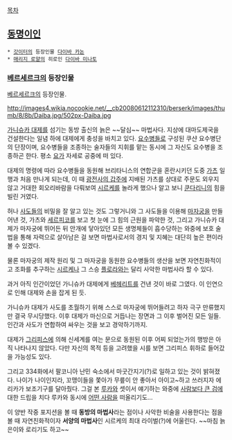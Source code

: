 [[목차]]
== [[동명이인]] ==
 * [[갓이터]]의 등장인물 [[다이바 카논]]
 * [[매리지 로얄]]의 히로인 [[다이바 미나토]]

=== [[베르세르크]]의 등장인물 ===
[[베르세르크]]의 등장인물.

http://images4.wikia.nocookie.net/__cb20080612112310/berserk/images/thumb/8/8b/Daiba.jpg/502px-Daiba.jpg

[[가니슈카 대제]]를 섬기는 동방 출신의 늙은 ~~달심~~ 마법사다. 지상에 대마도제국을 건설한다는 일념 하에 대제에게 충성을 바치고 있다. [[요수병]]들로 구성된 쿠샨 요수병단의 단장이며, 요수병들을 조종하는 술자들의 지휘를 맡는 동시에 그 자신도 요수병을 조종하곤 한다. 평소 [[요가]] 자세로 공중에 떠 있다.

대제의 명령에 따라 요수병들을 동원해 브리타니스의 연합군을 혼란시키던 도중 [[가츠(베르세르크)|가츠]] 일행과 처음 만나게 되는데, 이 때 [[광전사의 갑주]]에 지배된 가츠를 상대로 주문도 외우지 않고 거대한 회오리바람을 다뤄보여 [[시르케]]를 놀라게 했으나 알고 보니 [[쿤다리니]]의 힘을 빌린 거였다. 

허나 [[사도(베르세르크)|사도]]들의 비밀을 잘 알고 있는 것도 그렇거니와 그 사도들을 이용해 [[마자궁]]을 만들어낸 것, 가츠와 [[세르피코]]를 보고 첫 눈에 그 힘의 근원을 파악한 것, 그리고 가니슈카 대제가 마자궁에 뛰어든 뒤 안개에 닿아있던 모든 생명체들이 흡수당하는 와중에 보호 술법을 통해 자력으로 살아남은 걸 보면 마법사로서의 경지 및 지혜는 대단히 높은 편이라 볼 수 있겠다.

물론 마자궁의 제작 원리 및 그 마자궁을 동원한 요수병들의 생산을 보면 자연친화적이고 조화를 추구하는 [[시르케]]나 그 스승 [[플로라(베르세르크)|플로라]]와는 달리 사악한 마법사라 할 수 있다. 

과거 아직 인간이었던 가니슈카 대제에게 [[베헤리트]]를 건낸 것이 바로 그였다. 이 인연으로 인해 대제와 손을 잡게 된 듯.

가니슈카 대제가 사도를 초월하기 위해 스스로 마자궁에 뛰어들려고 하자 극구 만류했지만 결국 무시당했다. 이후 대제가 마신으로 거듭나는 장면과 그 이후 벌어진 모든 일들. 인간과 사도가 연합하여 싸우는 것을 보고 경악하기까지.

대제가 [[그리피스(베르세르크)|그리피스]]에 의해 신세계를 여는 문으로 동원된 이후 어찌 되었는가의 행방은 아직 나타나지 않았다. 다만 자신의 목적 등을 고려했을 시를 보면 그리피스 휘하로 들어갔을 가능성도 있다.

그리고 334화에서 팔코니아 난민 숙소에서 마굿간지기(?)로 일하고 있는 것이 밝혀졌다.
나이가 나이인지라, 꼬맹이들을 쫓아가 무릎이 안 좋아서 아이고~하고 쓰러지자 에리카가 보조기구를 달아줬다. 그걸 본 [[루카(베르세르크)|루카]]와 셋이서 얘기하는 와중에 [[드래곤슬레이어(베르세르크)|사람보다 큰 검]]에 대한 드립을 치다 루카와 동시에 [[가츠(베르세르크)|어떤 사람]]을 떠올리기도...

이 양반 작중 포지션을 볼 때 '''동방의 마법사'''라는 점이나 사악한 비술을 사용한다는 점을 볼 때 자연친화적이자 '''서양의 마법사'''인 시르케의 최대 라이벌(?)에 어울린다. ~~마침 늙은이와 로리기도 하고~~
